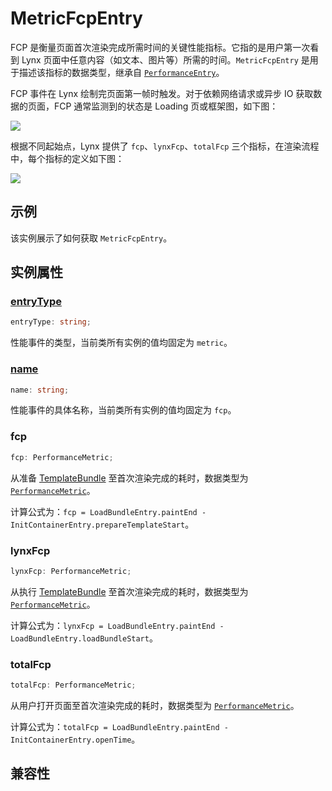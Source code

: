 
# MetricFcpEntry

FCP 是衡量页面首次渲染完成所需时间的关键性能指标。它指的是用户第一次看到 Lynx 页面中任意内容（如文本、图片等）所需的时间。`MetricFcpEntry` 是用于描述该指标的数据类型，继承自 [`PerformanceEntry`](../performance-entry)。

FCP 事件在 Lynx 绘制完页面第一帧时触发。对于依赖网络请求或异步 IO 获取数据的页面，FCP 通常监测到的状态是 Loading 页或框架图，如下图：

<img src="https://lf-lynx.tiktok-cdns.com/obj/lynx-artifacts-oss-sg/lynx-website/assets/doc/performance-metrics-fcp.png" />

根据不同起始点，Lynx 提供了 `fcp`、`lynxFcp`、`totalFcp` 三个指标，在渲染流程中，每个指标的定义如下图：

<img src="https://lf-lynx.tiktok-cdns.com/obj/lynx-artifacts-oss-sg/lynx-website/assets/doc/metric-fcp-entry.png" />

## 示例

该实例展示了如何获取 `MetricFcpEntry`。


<Go
  example="performance-api"
  defaultFile="src/fcp_entry/index.tsx"
  defaultEntryFile="dist/fcp_entry.lynx.bundle"
  img="https://lf-lynx.tiktok-cdns.com/obj/lynx-artifacts-oss-sg/lynx-website/assets/doc/metric-fcp-entry-demo.jpeg"
  entry="src/fcp_entry"
  highlight="{10-20}"
/>
## 实例属性

### [entryType](api/lynx-api/performance-api/performance-entry#entryType)

```ts
entryType: string;
```

性能事件的类型，当前类所有实例的值均固定为 `metric`。

### [name](api/lynx-api/performance-api/performance-entry#name)

```ts
name: string;
```

性能事件的具体名称，当前类所有实例的值均固定为 `fcp`。

### fcp

```ts
fcp: PerformanceMetric;
```

从准备 [TemplateBundle](api/lynx-native-api/template-bundle) 至首次渲染完成的耗时，数据类型为 [`PerformanceMetric`](api/lynx-api/performance-api/performance-metric)。

计算公式为：`fcp = LoadBundleEntry.paintEnd - InitContainerEntry.prepareTemplateStart`。

### lynxFcp

```ts
lynxFcp: PerformanceMetric;
```

从执行 [TemplateBundle](api/lynx-native-api/template-bundle) 至首次渲染完成的耗时，数据类型为 [`PerformanceMetric`](api/lynx-api/performance-api/performance-metric)。

计算公式为：`lynxFcp = LoadBundleEntry.paintEnd - LoadBundleEntry.loadBundleStart`。

### totalFcp

```ts
totalFcp: PerformanceMetric;
```

从用户打开页面至首次渲染完成的耗时，数据类型为 [`PerformanceMetric`](api/lynx-api/performance-api/performance-metric)。

计算公式为：`totalFcp = LoadBundleEntry.paintEnd - InitContainerEntry.openTime`。

## 兼容性


<LegacyCompatTable metadata="lynx-api/performance-api/performance-entry/metric-fcp-entry" />
